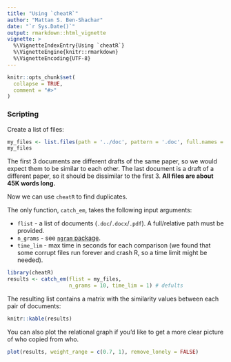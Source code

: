 ```yaml
---
title: "Using `cheatR`"
author: "Mattan S. Ben-Shachar"
date: "`r Sys.Date()`"
output: rmarkdown::html_vignette
vignette: >
  %\VignetteIndexEntry{Using `cheatR`}
  %\VignetteEngine{knitr::rmarkdown}
  %\VignetteEncoding{UTF-8}
---
```


```r
knitr::opts_chunk$set(
  collapse = TRUE,
  comment = "#>"
)
```

### Scripting

Create a list of files:

```r
my_files <- list.files(path = '../doc', pattern = '.doc', full.names = T)
my_files
```
The first 3 documents are different drafts of the same paper, so we would expect them to be similar to each other. The last document is a draft of a different paper, so it should be dissimilar to the first 3. **All files are about 45K words long.**

Now we can use `cheatR` to find duplicates.  

The only function, `catch_em`, takes the following input arguments:  
  
  - `flist` - a list of documents (`.doc`/`.docx`/`.pdf`). A full/relative path must be provided.
  - `n_grams` - see [`ngram` package](https://github.com/wrathematics/ngram).
  - `time_lim` - max time in seconds for each comparison (we found that some corrupt files run forever and crash R, so a time limit might be needed).

```r
library(cheatR)
results <- catch_em(flist = my_files,
                    n_grams = 10, time_lim = 1) # defults
```

The resulting list contains a matrix with the similarity values between each pair of documents:

```r
knitr::kable(results)
```

You can also plot the relational graph if you'd like to get a more clear picture of who copied from who.

```r
plot(results, weight_range = c(0.7, 1), remove_lonely = FALSE)
```